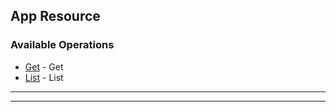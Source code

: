 
## App Resource

### Available Operations

* [Get](//app_resource/get) - Get
* [List](//app_resource/list) - List

---
<Get />

---
<List />
